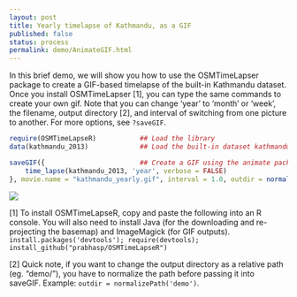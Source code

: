 ```yaml
---
layout: post
title: Yearly timelapse of Kathmandu, as a GIF
published: false
status: process
permalink: demo/AnimateGIF.html
---
```


In this brief demo, we will show you how to use the OSMTimeLapser package to create a GIF-based timelapse of the built-in Kathmandu dataset. Once you install OSMTimeLapser [1], you can type the same commands to create your own gif. Note that you can change 'year' to 'month' or 'week', the filename, output directory [2], and interval of switching from one picture to another. For more options, see `?saveGIF`.

```r
require(OSMTimeLapseR)           ## Load the library
data(kathmandu_2013)             ## Load the built-in dataset kathmandu_2013 into your R environment

saveGIF({                        ## Create a GIF using the animate package. Note: requires ImageMagick.
    time_lapse(kathmandu_2013, 'year', verbose = FALSE)
}, movie.name = "kathmandu_yearly.gif", interval = 1.0, outdir = normalizePath('../demo/'))
```
![]({{site.url}}/demo/kathmandu_yearly.gif)

[1] To install OSMTimeLapseR, copy and paste the following into an R console. You will also need to install Java (for the downloading and re-projecting the basemap) and ImageMagick (for GIF outputs).
```install.packages('devtools'); require(devtools); install_github("prabhasp/OSMTimeLapseR")```

[2] Quick note, if you want to change the output directory as a relative path (eg. "demo/"), you have to normalize the path before passing it into saveGIF. Example: `outdir = normalizePath('demo')`.
